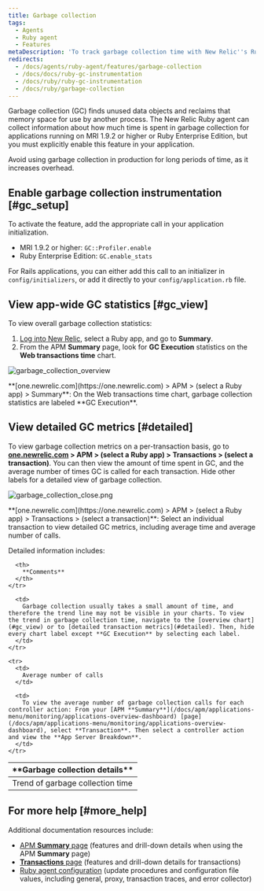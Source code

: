 ```yaml
---
title: Garbage collection
tags:
  - Agents
  - Ruby agent
  - Features
metaDescription: 'To track garbage collection time with New Relic''s Ruby agent, use GC::Profiler.enable (MRI 1.9.2 or higher) or GC.enable_stats (REE).'
redirects:
  - /docs/agents/ruby-agent/features/garbage-collection
  - /docs/docs/ruby-gc-instrumentation
  - /docs/ruby/ruby-gc-instrumentation
  - /docs/ruby/garbage-collection
---
```


Garbage collection (GC) finds unused data objects and reclaims that memory space for use by another process. The New Relic Ruby agent can collect information about how much time is spent in garbage collection for applications running on MRI 1.9.2 or higher or Ruby Enterprise Edition, but you must explicitly enable this feature in your application.

<Callout variant="important">
  Avoid using garbage collection in production for long periods of time, as it increases overhead.
</Callout>

## Enable garbage collection instrumentation [#gc_setup]

To activate the feature, add the appropriate call in your application initialization.

* MRI 1.9.2 or higher: `GC::Profiler.enable`
* Ruby Enterprise Edition: `GC.enable_stats`

For Rails applications, you can either add this call to an initializer in `config/initializers`, or add it directly to your `config/application.rb` file.

## View app-wide GC statistics [#gc_view]

To view overall garbage collection statistics:

1. [Log into New Relic](https://one.newrelic.com/), select a Ruby app, and go to **Summary**.
2. From the APM **Summary** page, look for **GC Execution** statistics on the **Web transactions time** chart.

![garbage_collection_overview](./images/garbage_collection_overview.png "garbage_collection_overview")

<figcaption>
  **[one.newrelic.com](https://one.newrelic.com) > APM > (select a Ruby app) > Summary**: On the Web transactions time chart, garbage collection statistics are labeled **GC Execution**.
</figcaption>

## View detailed GC metrics [#detailed]

To view garbage collection metrics on a per-transaction basis, go to **[one.newrelic.com](https://one.newrelic.com) > APM > (select a Ruby app) > Transactions > (select a transaction)**. You can then view the amount of time spent in GC, and the average number of times GC is called for each transaction. Hide other labels for a detailed view of garbage collection.

![garbage_collection_close.png](./images/garbage_collection_close.png "garbage_collection_close.png")

<figcaption>
  **[one.newrelic.com](https://one.newrelic.com) > APM > (select a Ruby app) > Transactions > (select a transaction)**: Select an individual transaction to view detailed GC metrics, including average time and average number of calls.
</figcaption>

Detailed information includes:

<table>
  <thead>
    <tr>
      <th width={200}>
        **Garbage collection details**
      </th>

      <th>
        **Comments**
      </th>
    </tr>
  </thead>

  <tbody>
    <tr>
      <td>
        Trend of garbage collection time
      </td>

      <td>
        Garbage collection usually takes a small amount of time, and therefore the trend line may not be visible in your charts. To view the trend in garbage collection time, navigate to the [overview chart](#gc_view) or to [detailed transaction metrics](#detailed). Then, hide every chart label except **GC Execution** by selecting each label.
      </td>
    </tr>

    <tr>
      <td>
        Average number of calls
      </td>

      <td>
        To view the average number of garbage collection calls for each controller action: From your [APM **Summary**](/docs/apm/applications-menu/monitoring/applications-overview-dashboard) [page](/docs/apm/applications-menu/monitoring/applications-overview-dashboard), select **Transaction**. Then select a controller action and view the **App Server Breakdown**.
      </td>
    </tr>
  </tbody>
</table>

## For more help [#more_help]

Additional documentation resources include:

* [APM **Summary** page](/docs/applications-menu/applications-overview) (features and drill-down details when using the APM **Summary** page)
* [**Transactions** page](/docs/applications-menu/transactions-dashboard) (features and drill-down details for transactions)
* [Ruby agent configuration](/docs/ruby/ruby-agent-configuration) (update procedures and configuration file values, including general, proxy, transaction traces, and error collector)
